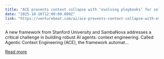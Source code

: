 ```yaml
---
title: "ACE prevents context collapse with ‘evolving playbooks’ for self-improving AI agents"
date: "2025-10-16T12:00:00.000Z"
link: "https://venturebeat.com/ai/ace-prevents-context-collapse-with-evolving-playbooks-for-self-improving-ai"
---
```


A new framework from Stanford University and SambaNova addresses a critical challenge in building robust AI agents: context engineering. Called Agentic Context Engineering (ACE), the framework automat...

[Read more](https://venturebeat.com/ai/ace-prevents-context-collapse-with-evolving-playbooks-for-self-improving-ai)
